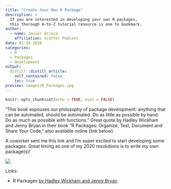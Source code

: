 ```yaml
---
title: "Create Your Own R Package"
description: > 
  If you are interested in developing your own R packages,
  this thorough A-to-Z tutorial resource is one to bookmark. 
author:
  - name: Javier Orraca
    affiliation: Scatter Podcast
date: 01-18-2020
categories:
  - R
  - Packages
  - Development
output:
  distill::distill_article:
    self_contained: false
    toc: true
preview: images/R_Packages.jpg
---
```


```r
knitr::opts_chunk$set(echo = TRUE, eval = FALSE)
```

"This book espouses our philosophy of package development: anything that can be automated, should be automated. Do as little as possible by hand. Do as much as possible with functions." Great quote by Hadley Wickham and Jenny Bryan in their book "R Packages: Organize, Test, Document and Share Your Code," also available online (link below).

A coworker sent me this link and I'm super excited to start developing some packages. Great timing as one of my 2020 resolutions is to write my own package(s)!

![](./images/R_Packages.jpg)

Links:

* R Packages [by Hadley Wickham and Jenny Bryan](https://r-pkgs.org/index.html)